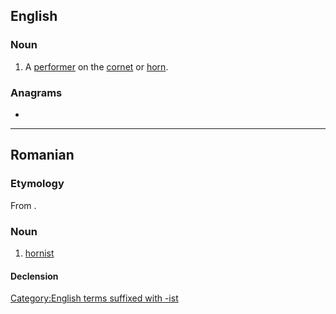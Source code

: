 ==English==

===Noun===
{{en-noun}}

# A [[performer]] on the [[cornet]] or [[horn]].

{{Webster 1913}}

===Anagrams===
* {{anagrams|en|a=cinorst|Citrons|cistron|citrons|cortins}}

[[Category:English terms suffixed with -ist]]

----

==Romanian==

===Etymology===
From {{bor|ro|fr|corniste}}.

===Noun===
{{ro-noun|m|corniști}}

# [[hornist]]

====Declension====
{{ro-noun-m|pl=corniști}}